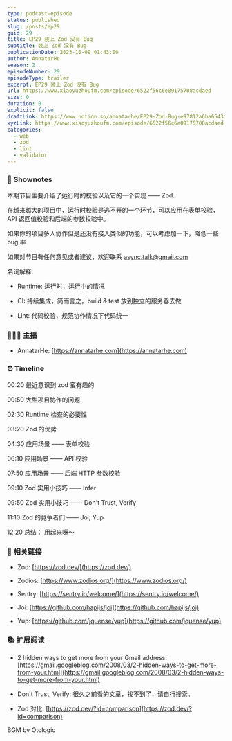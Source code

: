 ```yaml
---
type: podcast-episode
status: published
slug: /posts/ep29
guid: 29
title: EP29 装上 Zod 没有 Bug
subtitle: 装上 Zod 没有 Bug
publicationDate: 2023-10-09 01:43:00
author: AnnatarHe
season: 2
episodeNumber: 29
episodeType: trailer
excerpt: EP29 装上 Zod 没有 Bug
url: https://www.xiaoyuzhoufm.com/episode/6522f56c6e09175708acdaed
size: 0
duration: 0
explicit: false
draftLink: https://www.notion.so/annatarhe/EP29-Zod-Bug-e97812a6ba6543f9a5326dc851aacaf8?pvs=4
xyzLink: https://www.xiaoyuzhoufm.com/episode/6522f56c6e09175708acdaed
categories:
  - web
  - zod
  - lint
  - validator
---
```


### 📕 Shownotes

本期节目主要介绍了运行时的校验以及它的一个实现 —— Zod.

在越来越大的项目中，运行时校验是逃不开的一个环节，可以应用在表单校验，API 返回值校验和后端的参数校验中。

如果你的项目多人协作但是还没有接入类似的功能，可以考虑加一下，降低一些 bug 率

如果对节目有任何意见或者建议，欢迎联系 async.talk@gmail.com

名词解释:

- Runtime: 运行时，运行中的情况

- CI: 持续集成，简而言之，build & test 放到独立的服务器去做

- Lint: 代码校验，规范协作情况下代码统一

### 👨‍👨‍👦 主播

- AnnatarHe: [https://annatarhe.com](https://annatarhe.com)

### ⏰ Timeline

00:20 最近意识到 zod 蛮有趣的

00:50 大型项目协作的问题

02:30 Runtime 检查的必要性

03:20 Zod 的优势

04:30 应用场景 —— 表单校验

06:10 应用场景 —— API 校验

07:50 应用场景 —— 后端 HTTP 参数校验

09:10 Zod 实用小技巧 —— Infer

09:50 Zod 实用小技巧 —— Don't Trust, Verify

11:10 Zod 的竞争者们 —— Joi, Yup

12:20 总结： 用起来呀～

### 🔗 相关链接

- Zod: [https://zod.dev/](https://zod.dev/)

- Zodios: [https://www.zodios.org/](https://www.zodios.org/)

- Sentry: [https://sentry.io/welcome/](https://sentry.io/welcome/)

- Joi: [https://github.com/hapijs/joi](https://github.com/hapijs/joi)

- Yup: [https://github.com/jquense/yup](https://github.com/jquense/yup)

### 📚 扩展阅读

- 2 hidden ways to get more from your Gmail address: [https://gmail.googleblog.com/2008/03/2-hidden-ways-to-get-more-from-your.html](https://gmail.googleblog.com/2008/03/2-hidden-ways-to-get-more-from-your.html)

- Don't Trust, Verify: 很久之前看的文章，找不到了，请自行搜索。

- Zod 对比: [https://zod.dev/?id=comparison](https://zod.dev/?id=comparison)

BGM by Otologic
